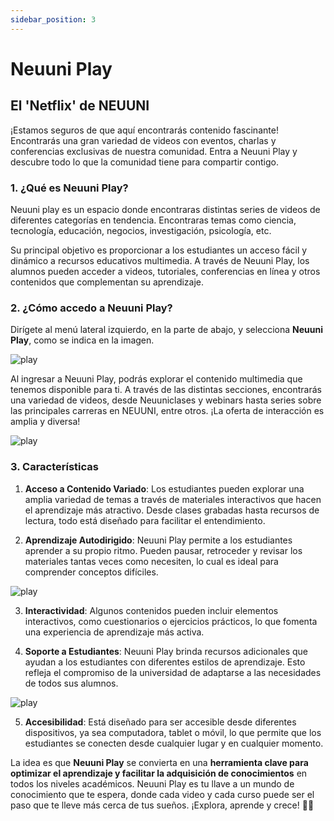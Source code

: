 ```yaml
---
sidebar_position: 3
---
```


# Neuuni Play

## El 'Netflix' de NEUUNI

¡Estamos seguros de que aquí encontrarás contenido fascinante!
Encontrarás una gran variedad de videos con eventos, charlas y conferencias exclusivas de nuestra comunidad. 
Entra a Neuuni Play y descubre todo lo que la comunidad tiene para compartir contigo.

### 1. ¿Qué es Neuuni Play?

Neuuni play es un espacio donde encontraras distintas series de videos de diferentes categorías en 
tendencia. Encontraras temas como ciencia, tecnología, educación, negocios, investigación, 
psicología, etc.

Su principal objetivo es proporcionar a los estudiantes un acceso fácil y dinámico a recursos educativos 
multimedia. A través de Neuuni Play, los alumnos pueden acceder a videos, tutoriales, conferencias en línea y 
otros contenidos que complementan su aprendizaje. 

### 2. ¿Cómo accedo a Neuuni Play?

Dirígete al menú lateral izquierdo, en la parte de abajo, y selecciona **Neuuni Play**, como se indica en la
imagen.

![play](./img/play1.jpg)

Al ingresar a Neuuni Play, podrás explorar el contenido multimedia que tenemos disponible para ti. A través de 
las distintas secciones, encontrarás una variedad de videos, desde Neuuniclases y webinars hasta series sobre 
las principales carreras en NEUUNI, entre otros. ¡La oferta de interacción es amplia y diversa!

![play](./img/play2.jpg)

### 3. Características

1. **Acceso a Contenido Variado**: Los estudiantes pueden explorar una amplia variedad de temas a través de 
materiales interactivos que hacen el aprendizaje más atractivo. Desde clases grabadas hasta recursos de lectura,
 todo está diseñado para facilitar el entendimiento.

2. **Aprendizaje Autodirigido**: Neuuni Play permite a los estudiantes aprender a su propio ritmo. Pueden pausar,
 retroceder y revisar los materiales tantas veces como necesiten, lo cual es ideal para comprender conceptos 
 difíciles.

![play](./img/play3.jpg)

3. **Interactividad**: Algunos contenidos pueden incluir elementos interactivos, como cuestionarios o ejercicios
 prácticos, lo que fomenta una experiencia de aprendizaje más activa.

4. **Soporte a Estudiantes**: Neuuni Play brinda recursos adicionales que ayudan a los estudiantes con diferentes
 estilos de aprendizaje. Esto refleja el compromiso de la universidad de adaptarse a las necesidades de todos 
 sus alumnos.

![play](./img/play4.jpg)

5. **Accesibilidad**: Está diseñado para ser accesible desde diferentes dispositivos, ya sea computadora, tablet o
 móvil, lo que permite que los estudiantes se conecten desde cualquier lugar y en cualquier momento. 

La idea es que **Neuuni Play** se convierta en una **herramienta clave para optimizar el aprendizaje y facilitar
la adquisición de conocimientos** en todos los niveles académicos. Neuuni Play es tu llave a un mundo de 
conocimiento que te espera, donde cada video y cada curso puede ser el paso que te lleve más cerca de tus sueños. 
¡Explora, aprende y crece! 📘✨